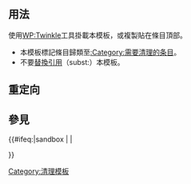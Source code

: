 {{Documentation subpage}}
<!-- PLEASE ADD CATEGORIES AND INTERWIKIS AT THE BOTTOM OF THIS PAGE. -->
==用法==
使用[[WP:Twinkle]]工具掛載本模板，或複製{{tlx|1={{BASEPAGENAME}}|2=time=<nowiki>{{subst:#time:c}}</nowiki>}}貼在條目頂部。

*本模板標記條目歸類至[[:Category:需要清理的条目]]。
*不要[[Wikipedia:替換引用|替換引用]]（subst:）本模板。

== 重定向 ==

== 參見 ==

<includeonly>{{#ifeq:{{SUBPAGENAME}}|sandbox | |
<!-- 本行下加入模板的分類，跨維基連結加入Wikidata（參見[[Wikipedia:Wikidata]]） -->
[[Category:清理模板]]

}}</includeonly>